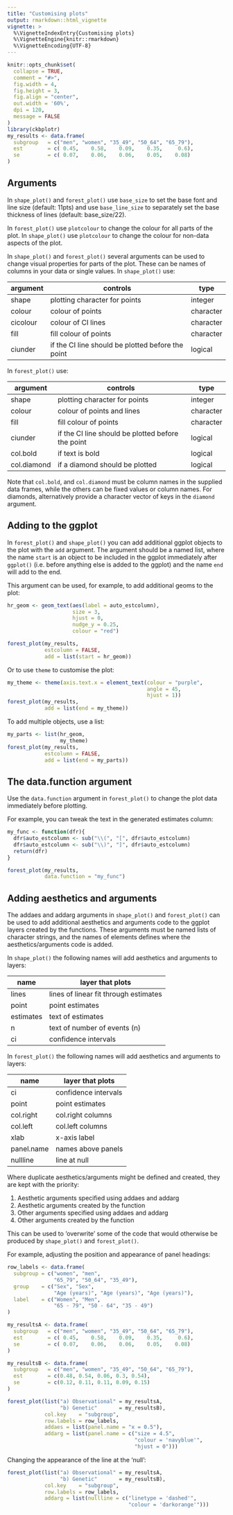 ```yaml
---
title: "Customising plots"
output: rmarkdown::html_vignette
vignette: >
  %\VignetteIndexEntry{Customising plots}
  %\VignetteEngine{knitr::rmarkdown}
  %\VignetteEncoding{UTF-8}
---
```


```r
knitr::opts_chunk$set(
  collapse = TRUE,
  comment = "#>",
  fig.width = 4,
  fig.height = 3,
  fig.align = "center",
  out.width = '60%',
  dpi = 120,
  message = FALSE
)
library(ckbplotr)
my_results <- data.frame(
  subgroup   = c("men", "women", "35_49", "50_64", "65_79"),
  est        = c( 0.45,    0.58,    0.09,    0.35,     0.6),
  se         = c( 0.07,    0.06,    0.06,    0.05,    0.08)
)
```


## Arguments
In `shape_plot()` and `forest_plot()` use `base_size` to set the base font and line size (default: 11pts) and use `base_line_size` to separately set the base thickness of lines (default: base_size/22).

In `forest_plot()` use `plotcolour` to change the colour for all parts of the plot. In `shape_plot()` use `plotcolour` to change the colour for non-data aspects of the plot.

In `shape_plot()` and `forest_plot()` several arguments can be used to change visual properties for parts of the plot. These can be names of columns in your data or single values. In `shape_plot()` use:

| argument    | controls                                          | type      |
|-------------|---------------------------------------------------|-----------|
| shape       | plotting character for points                     | integer   |
| colour      | colour of points                                  | character |
| cicolour    | colour of CI lines                                | character |
| fill        | fill colour of points                             | character |
| ciunder     | if the CI line should be plotted before the point | logical   |

In `forest_plot()` use:

| argument    | controls                                          | type      |
|-------------|---------------------------------------------------|-----------|
| shape       | plotting character for points                     | integer   |
| colour      | colour of points and lines                        | character |
| fill        | fill colour of points                             | character |
| ciunder     | if the CI line should be plotted before the point | logical   |
| col.bold    | if text is bold                                   | logical   |
| col.diamond | if a diamond should be plotted                    | logical   |

Note that `col.bold`, and `col.diamond` must be column names in the supplied data frames, while the others can be fixed values or column names. For diamonds, alternatively provide a character vector of keys in the `diamond` argument.




## Adding to the ggplot
In `forest_plot()` and `shape_plot()` you can add additional ggplot objects to the plot with the `add` argument. The argument should be a named list, where the name `start` is an object to be included in the ggplot immediately after `ggplot()` (i.e. before anything else is added to the ggplot) and the name `end` will add to the end.

This argument can be used, for example, to add additional geoms to the plot:
```r
hr_geom <- geom_text(aes(label = auto_estcolumn),
                     size = 3,
                     hjust = 0,
                     nudge_y = 0.25,
                     colour = "red")

forest_plot(my_results,
            estcolumn = FALSE,
            add = list(start = hr_geom))
```

Or to use `theme` to customise the plot:
```r
my_theme <- theme(axis.text.x = element_text(colour = "purple",
                                             angle = 45,
                                             hjust = 1))
forest_plot(my_results,
            add = list(end = my_theme))
```

To add multiple objects, use a list:
```r
my_parts <- list(hr_geom,
                 my_theme)
forest_plot(my_results,
            estcolumn = FALSE,
            add = list(end = my_parts))
```





## The data.function argument
Use the `data.function` argument in `forest_plot()` to change the plot data immediately before plotting. 

For example, you can tweak the text in the generated estimates column:
```r
my_func <- function(dfr){
  dfr$auto_estcolumn <- sub("\\(", "[", dfr$auto_estcolumn)
  dfr$auto_estcolumn <- sub("\\)", "]", dfr$auto_estcolumn)
  return(dfr)
}

forest_plot(my_results,
            data.function = "my_func")
```





## Adding aesthetics and arguments
The addaes and addarg arguments in `shape_plot()` and `forest_plot()` can be used to add additional aesthetics and arguments code to the ggplot layers created by the functions. These arguments must be named lists of character strings, and the names of elements defines where the aesthetics/arguments code is added.

In `shape_plot()`  the following names will add aesthetics and arguments to layers:

| name      | layer that plots                      |
|-----------|---------------------------------------|
| lines     | lines of linear fit through estimates |
| point     | point estimates                       |
| estimates | text of estimates                     |
| n         | text of number of events (n)          |
| ci        | confidence intervals                  |

In `forest_plot()` the following names will add aesthetics and arguments to layers:

| name       | layer that plots     |
|------------|----------------------|
| ci         | confidence intervals |
| point      | point estimates      |
| col.right  | col.right columns    |
| col.left   | col.left columns     |
| xlab       | x-axis label         |
| panel.name | names above panels   |
| nullline   | line at null         |

Where duplicate aesthetics/arguments might be defined and created, they are kept with the priority:

1. Aesthetic arguments specified using addaes and addarg
2. Aesthetic arguments created by the function
3. Other arguments specified using addaes and addarg
4. Other arguments created by the function

This can be used to 'overwrite' some of the code that would otherwise be produced by `shape_plot()` and `forest_plot()`.


For example, adjusting the position and appearance of panel headings:
```r
row_labels <- data.frame(
  subgroup = c("women", "men",
               "65_79", "50_64", "35_49"),
  group    = c("Sex", "Sex",
               "Age (years)", "Age (years)", "Age (years)"),
  label    = c("Women", "Men",
               "65 - 79", "50 - 64", "35 - 49")
)

my_resultsA <- data.frame(
  subgroup   = c("men", "women", "35_49", "50_64", "65_79"),
  est        = c( 0.45,    0.58,    0.09,    0.35,     0.6),
  se         = c( 0.07,    0.06,    0.06,    0.05,    0.08)
)

my_resultsB <- data.frame(
  subgroup   = c("men", "women", "35_49", "50_64", "65_79"),
  est        = c(0.48, 0.54, 0.06, 0.3, 0.54),
  se         = c(0.12, 0.11, 0.11, 0.09, 0.15)
)

```

```r
forest_plot(list("a) Observational" = my_resultsA,
                 "b) Genetic"       = my_resultsB),
            col.key    = "subgroup",
            row.labels = row_labels,
            addaes = list(panel.name = "x = 0.5"),
            addarg = list(panel.name = c("size = 4.5",
                                         "colour = 'navyblue'",
                                         "hjust = 0")))
```

Changing the appearance of the line at the 'null':
```r
forest_plot(list("a) Observational" = my_resultsA,
                 "b) Genetic"       = my_resultsB),
            col.key    = "subgroup",
            row.labels = row_labels,
            addarg = list(nullline = c("linetype = 'dashed'",
                                       "colour = 'darkorange'")))
```
